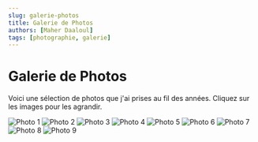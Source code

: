 ```yaml
---
slug: galerie-photos
title: Galerie de Photos
authors: [Maher Daaloul]
tags: [photographie, galerie]
---
```


# Galerie de Photos

Voici une sélection de photos que j'ai prises au fil des années. Cliquez sur les images pour les agrandir.

<div style={{ display: 'flex', flexWrap: 'wrap', gap: '15px' }}>
  <img src="/img/maher_photo.jpg" alt="Photo 1" style={{ width: '30%', height: 'auto', borderRadius: '8px', boxShadow: '0 4px 8px rgba(0,0,0,0.1)' }} />
  <img src="/img/maher.jpg" alt="Photo 2" style={{ width: '30%', height: 'auto', borderRadius: '8px', boxShadow: '0 4px 8px rgba(0,0,0,0.1)' }} />
  <img src="/img/100_1081.JPG" alt="Photo 3" style={{ width: '30%', height: 'auto', borderRadius: '8px', boxShadow: '0 4px 8px rgba(0,0,0,0.1)' }} />
  <img src="/img/421_0436.JPG" alt="Photo 4" style={{ width: '30%', height: 'auto', borderRadius: '8px', boxShadow: '0 4px 8px rgba(0,0,0,0.1)' }} />
  <img src="/img/421_0466.JPG" alt="Photo 5" style={{ width: '30%', height: 'auto', borderRadius: '8px', boxShadow: '0 4px 8px rgba(0,0,0,0.1)' }} />
  <img src="/img/Image55.jpg" alt="Photo 6" style={{ width: '30%', height: 'auto', borderRadius: '8px', boxShadow: '0 4px 8px rgba(0,0,0,0.1)' }} />
  <img src="/img/IMG_0278.JPG" alt="Photo 7" style={{ width: '30%', height: 'auto', borderRadius: '8px', boxShadow: '0 4px 8px rgba(0,0,0,0.1)' }} />
  <img src="/img/Maher03.jpg" alt="Photo 8" style={{ width: '30%', height: 'auto', borderRadius: '8px', boxShadow: '0 4px 8px rgba(0,0,0,0.1)' }} />
  <img src="/img/photo_00521.jpg" alt="Photo 9" style={{ width: '30%', height: 'auto', borderRadius: '8px', boxShadow: '0 4px 8px rgba(0,0,0,0.1)' }} />
</div>
